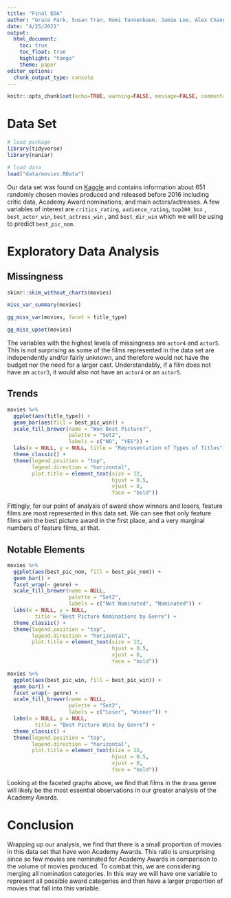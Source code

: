 ```yaml
---
title: "Final EDA"
author: "Grace Park, Susan Tran, Nomi Tannenbaum. Jamie Lee, Alex Chang"
date: "4/25/2021"
output:
  html_document:
    toc: true
    toc_float: true
    highlight: "tango"
    theme: paper
editor_options: 
  chunk_output_type: console
---
```


```r
knitr::opts_chunk$set(echo=TRUE, warning=FALSE, message=FALSE, comment=FALSE)
```

# Data Set

```r
# load package 
library(tidyverse)
library(naniar)

# load data
load("data/movies.RData")
```

Our data set was found on [Kaggle](https://www.kaggle.com/nichen301/movie-data) and contains information about 651 randomly chosen movies produced and released before 2016 including critic data, Academy Award nominations, and main actors/actresses. A few variables of interest are `critics_rating`, `audience_rating`, `top200_box` , `best_actor_win`, `best_actress_win` , and `best_dir_win` which we will be using to predict `best_pic_nom`.

# Exploratory Data Analysis

## Missingness

```r
skimr::skim_without_charts(movies)

miss_var_summary(movies)

gg_miss_var(movies, facet = title_type)

gg_miss_upset(movies)
```

The variables with the highest levels of missingness are `actor4` and `actor5`. This is not surprising as some of the films represented in the data set are independently and/or fairly unknown, and therefore would not have the budget nor the need for a larger cast. Understandably, if a film does not have an `actor3`, it would also not have an `actor4` or an `actor5`.

## Trends

```r
movies %>% 
  ggplot(aes(title_type)) +
  geom_bar(aes(fill = best_pic_win)) +
  scale_fill_brewer(name = "Won Best Picture?",
                    palette = "Set2",
                    labels = c("NO", "YES")) +
  labs(x = NULL, y = NULL, title = "Representation of Types of Titles") +
  theme_classic() +
  theme(legend.position = "top",
        legend.direction = "horizontal",
        plot.title = element_text(size = 12,
                                  hjust = 0.5,
                                  vjust = 0,
                                  face = "bold"))
```

Fittingly, for our point of analysis of award show winners and losers, feature films are most represented in this data set. We can see that only feature films win the best picture award in the first place, and a very marginal numbers of feature films, at that.

## Notable Elements

```r
movies %>% 
  ggplot(aes(best_pic_nom, fill = best_pic_nom)) +
  geom_bar() +
  facet_wrap(~ genre) +
  scale_fill_brewer(name = NULL,
                    palette = "Set2",
                    labels = c("Not Nominated", "Nominated")) +
  labs(x = NULL, y = NULL,
         title = "Best Picture Nominations by Genre") +
  theme_classic() +
  theme(legend.position = "top",
        legend.direction = "horizontal",
        plot.title = element_text(size = 12,
                                  hjust = 0.5,
                                  vjust = 0,
                                  face = "bold"))

movies %>% 
  ggplot(aes(best_pic_win, fill = best_pic_win)) +
  geom_bar() +
  facet_wrap(~ genre) +
  scale_fill_brewer(name = NULL,
                    palette = "Set2",
                    labels = c("Loser", "Winner")) +
  labs(x = NULL, y = NULL,
         title = "Best Picture Wins by Genre") +
  theme_classic() +
  theme(legend.position = "top",
        legend.direction = "horizontal",
        plot.title = element_text(size = 12,
                                  hjust = 0.5,
                                  vjust = 0,
                                  face = "bold"))
```

Looking at the faceted graphs above, we find that films in the `drama` genre will likely be the most essential observations in our greater analysis of the Academy Awards.

# Conclusion

Wrapping up our analysis, we find that there is a small proportion of movies in this data set that have won Academy Awards. This ratio is unsurprising since so few movies are nominated for Academy Awards in comparison to the volume of movies produced. To combat this, we are considering merging all nomination categories. In this way we will have one variable to represent all possible award categories and then have a larger proportion of movies that fall into this variable.
